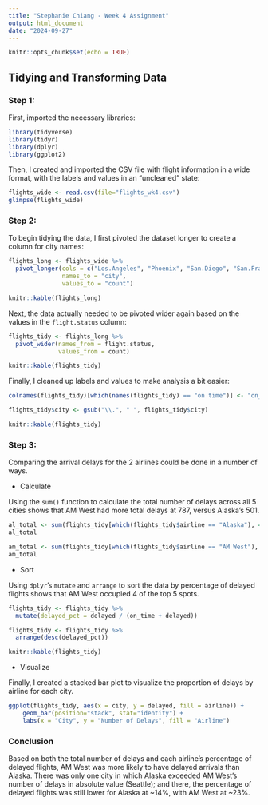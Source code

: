 ```yaml
---
title: "Stephanie Chiang - Week 4 Assignment"
output: html_document
date: "2024-09-27"
---
```


```r
knitr::opts_chunk$set(echo = TRUE)
```

## Tidying and Transforming Data


### Step 1:

First, imported the necessary libraries:

```r
library(tidyverse)
library(tidyr)
library(dplyr)
library(ggplot2)
```

Then, I created and imported the CSV file with flight information in a wide format, with the labels and values in an "uncleaned" state:

```r
flights_wide <- read.csv(file="flights_wk4.csv")
glimpse(flights_wide)
```


### Step 2:

To begin tidying the data, I first pivoted the dataset longer to create a column for city names:

```r
flights_long <- flights_wide %>%
  pivot_longer(cols = c("Los.Angeles", "Phoenix", "San.Diego", "San.Francisco", "Seattle"),
               names_to = "city",
               values_to = "count")

knitr::kable(flights_long)
```

Next, the data actually needed to be pivoted wider again based on the values in the `flight.status` column:

```r
flights_tidy <- flights_long %>%
  pivot_wider(names_from = flight.status,
              values_from = count)

knitr::kable(flights_tidy)
```

Finally, I cleaned up labels and values to make analysis a bit easier:

```r
colnames(flights_tidy)[which(names(flights_tidy) == "on time")] <- "on_time"

flights_tidy$city <- gsub("\\.", " ", flights_tidy$city)

knitr::kable(flights_tidy)
```


### Step 3:

Comparing the arrival delays for the 2 airlines could be done in a number of ways.

- Calculate

Using the `sum()` function to calculate the total number of delays across all 5 cities shows that AM West had more total delays at 787, versus Alaska's 501.

```r
al_total <- sum(flights_tidy[which(flights_tidy$airline == "Alaska"), 4])
al_total

am_total <- sum(flights_tidy[which(flights_tidy$airline == "AM West"), 4])
am_total
```


- Sort

Using `dplyr`'s `mutate` and `arrange` to sort the data by percentage of delayed flights shows that AM West occupied 4 of the top 5 spots.

```r
flights_tidy <- flights_tidy %>%
  mutate(delayed_pct = delayed / (on_time + delayed))

flights_tidy <- flights_tidy %>%
  arrange(desc(delayed_pct))

knitr::kable(flights_tidy)
```


- Visualize

Finally, I created a stacked bar plot to visualize the proportion of delays by airline for each city.

```r
ggplot(flights_tidy, aes(x = city, y = delayed, fill = airline)) + 
    geom_bar(position="stack", stat="identity") +
    labs(x = "City", y = "Number of Delays", fill = "Airline")
```


### Conclusion

Based on both the total number of delays and each airline's percentage of delayed flights, AM West was more likely to have delayed arrivals than Alaska. There was only one city in which Alaska exceeded AM West's number of delays in absolute value (Seattle); and there, the percentage of delayed flights was still lower for Alaska at ~14%, with AM West at ~23%.

